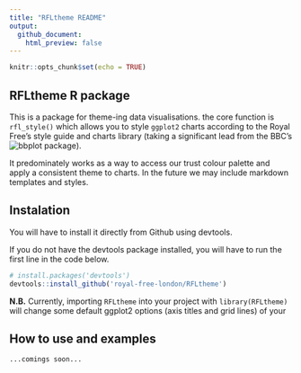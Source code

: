 ```yaml
---
title: "RFLtheme README"
output:
  github_document:
    html_preview: false
---
```


```r
knitr::opts_chunk$set(echo = TRUE)
```

## RFLtheme R package

This is a package for theme-ing data visualisations. the core function is `rfl_style()` which allows you to style `ggplot2` charts according to the Royal Free's style guide and charts library (taking a significant lead from the BBC's ![bbplot package](https://github.com/bbc/bbplot)).

It predominately works as a way to access our trust colour palette and apply a consistent theme to charts. In the future we may include markdown templates and styles.

## Instalation

You will have to install it directly from Github using devtools.

If you do not have the devtools package installed, you will have to run the first line in the code below.

```r
# install.packages('devtools')
devtools::install_github('royal-free-london/RFLtheme')
```
**N.B.** Currently, importing `RFLtheme` into your project with `library(RFLtheme)` will change some default ggplot2 options (axis titles and grid lines) of your 

## How to use and examples

```r
...comings soon...
```
